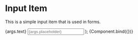 
<Meta title="Elements/InputItem" component={InputItem} />

# Input Item

This is a simple input item that is used in forms.

  <InputItem>
    <label>{args.text}</label>
    <input type="text" placeholder={args.placeholder} name="name" />
  </InputItem>
);

<Canvas>
  <Story
    name="InputItem"
    args={{
      text: "Name",
      placeholder: "John",
    }}
  >
    {Component.bind({})}
  </Story>
</Canvas>
